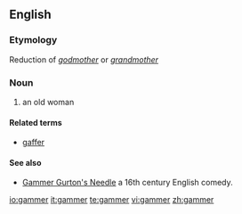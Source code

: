==English==

===Etymology===
Reduction of ''[[godmother]]'' or ''[[grandmother]]''

===Noun===
{{en-noun}}

# {{obsolete}} an old woman

====Related terms====
*[[gaffer]]

====See also====
* [[w:Gammer Gurton's Needle|Gammer Gurton's Needle]] a 16th century English comedy.

[[io:gammer]]
[[it:gammer]]
[[te:gammer]]
[[vi:gammer]]
[[zh:gammer]]